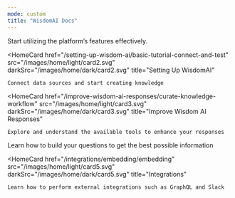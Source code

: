 ```yaml
---
mode: custom
title: "WisdomAI Docs"
---
```



<HomeBanner/>

<PageWrapper>

<Columns cols={3}>
  <HomeCard
    href="/getting-started/overview"
    src="/images/home/light/card1.svg"
    darkSrc="/images/home/dark/card1.svg"
    title="Getting started"
  >
    Start utilizing the platform’s features effectively.
  </HomeCard>

  <HomeCard
    href="/setting-up-wisdom-ai/basic-tutorial-connect-and-test"
    src="/images/home/light/card2.svg"
    darkSrc="/images/home/dark/card2.svg"
    title="Setting Up WisdomAI"
  >
    Connect data sources and start creating knowledge
  </HomeCard>

  <HomeCard
    href="/improve-wisdom-ai-responses/curate-knowledge-workflow"
    src="/images/home/light/card3.svg"
    darkSrc="/images/home/dark/card3.svg"
    title="Improve Wisdom AI Responses"
  >
    Explore and understand the available tools to enhance your responses
  </HomeCard>
</Columns>
<Columns cols={2}>
  <HomeCard
    href="/using-wisdom-ai-everyday/ask-better-questions"
    src="/images/home/light/card4.svg"
    darkSrc="/images/home/dark/card4.svg"
    title="Using Wisdom AI Everyday"
  >
    Learn how to build your questions to get the best possible information
  </HomeCard>

  <HomeCard
    href="/integrations/embedding/embedding"
    src="/images/home/light/card5.svg"
    darkSrc="/images/home/dark/card5.svg"
    title="Integrations"
  >
    Learn how to perform external integrations such as GraphQL and Slack
  </HomeCard>
</Columns>
</PageWrapper>
<br/>
<br/>
<br/>
<br/>
<br/>

